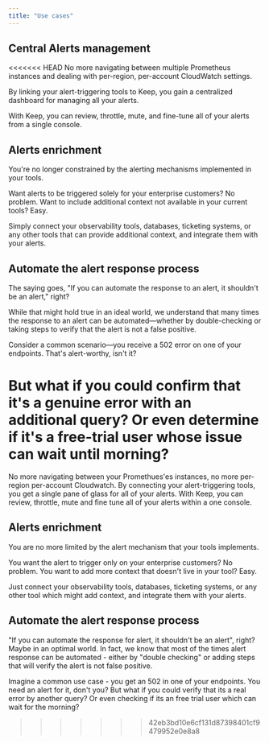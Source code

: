 ```yaml
---
title: "Use cases"
---
```


## Central Alerts management
<<<<<<< HEAD
No more navigating between multiple Prometheus instances and dealing with per-region, per-account CloudWatch settings.

By linking your alert-triggering tools to Keep, you gain a centralized dashboard for managing all your alerts.


With Keep, you can review, throttle, mute, and fine-tune all of your alerts from a single console.

## Alerts enrichment
You're no longer constrained by the alerting mechanisms implemented in your tools.

Want alerts to be triggered solely for your enterprise customers? No problem.
Want to include additional context not available in your current tools? Easy.

Simply connect your observability tools, databases, ticketing systems, or any other tools that can provide additional context, and integrate them with your alerts.

## Automate the alert response process
The saying goes, "If you can automate the response to an alert, it shouldn't be an alert," right?

While that might hold true in an ideal world, we understand that many times the response to an alert can be automated—whether by double-checking or taking steps to verify that the alert is not a false positive.

Consider a common scenario—you receive a 502 error on one of your endpoints. That's alert-worthy, isn't it?

But what if you could confirm that it's a genuine error with an additional query? Or even determine if it's a free-trial user whose issue can wait until morning?
=======
No more navigating between your Promethues'es instances, no more per-region per-account Cloudwatch. By connecting your alert-triggering tools, you get a single pane of glass for all of your alerts.
With Keep, you can review, throttle, mute and fine tune all of your alerts within a one console.

## Alerts enrichment
You are no more limited by the alert mechanism that your tools implements.

You want the alert to trigger only on your enterprise customers? No problem.
You want to add more context that doesn't live in your tool? Easy.

Just connect your observability tools, databases, ticketing systems, or any other tool which might add context, and integrate them with your alerts.


## Automate the alert response process
"If you can automate the response for alert, it shouldn't be an alert", right?
Maybe in an optimal world. In fact, we know that most of the times alert response can be automated - either by "double checking" or adding steps that will verify the alert is not false positive.

Imagine a common use case - you get an 502 in one of your endpoints. You need an alert for it, don't you?
But what if you could verify that its a real error by another query? Or even checking if its an free trial user which can wait for the morning?
>>>>>>> 42eb3bd10e6cf131d87398401cf9479952e0e8a8
